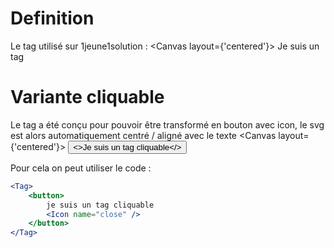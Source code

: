 
<Meta of={stories} />

# Definition

Le tag utilisé sur 1jeune1solution :
<Canvas layout={'centered'}>
    <Tag>Je suis un tag</Tag>
</Canvas>

# Variante cliquable

Le tag a été conçu pour pouvoir être transformé en bouton avec icon, le svg est alors automatiquement centré / aligné avec le texte
<Canvas layout={'centered'}>
    <Tag>
        <button>
            <>Je suis un tag cliquable</>
            <Icon name="close" />
        </button>
    </Tag>
</Canvas>

Pour cela on peut utiliser le code :
```jsx
<Tag>
    <button>
        je suis un tag cliquable
        <Icon name="close" />
    </button>
</Tag>
```
